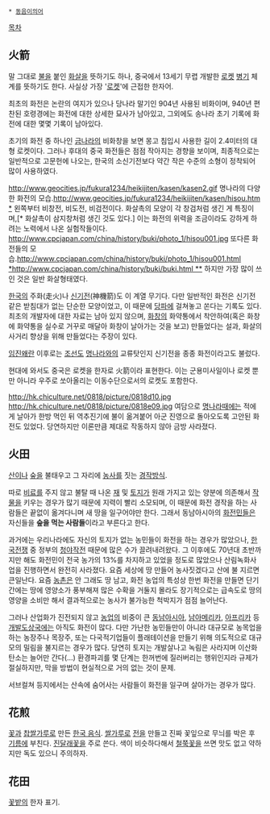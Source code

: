  * [[동음이의어]]

[[목차]]

== 火箭 ==
말 그대로 [[불]]을 붙인 [[화살]]을 뜻하기도 하나, 중국에서 13세기 무렵 개발한 [[로켓]] [[병기]] 체계를 뜻하기도 한다. 사실상 가장 '[[로켓]]'에 근접한 한자어.

최초의 화전은 논란의 여지가 있으나 당나라 말기인 904년 사용된 비화이며, 940년 편찬된 호령경에는 화전에 대한 상세한 묘사가 남아있고, 그외에도 송나라 초기 기록에 화전에 대한 몇몇 기록이 남아있다.

초기의 화전 중 하나인 [[금나라]]의 비화창을 보면 몽고 침입시 사용한 길이 2.4미터의 대형 로켓이다. 그러나 후대의 중국 화전들은 점점 작아지는 경향을 보이며, 최종적으로는 일반적으로 고문헌에 나오는, 한국의 소신기전보다 약간 작은 수준의 소형이 정착되어 많이 사용하였다. 

http://www.geocities.jp/fukura1234/heikijiten/kasen/kasen2.gif
명나라의 다양한 화전의 모습.[[http://www.geocities.jp/fukura1234/heikijiten/kasen/hisou.htm *]] 왼쪽부터 비창전, 비도전, 비검전이다. 화살촉의 모양이 각 창검처럼 생긴 게 특징이며,[* 화살촉이 삼지창처럼 생긴 것도 있다.] 이는 화전의 위력을 조금이라도 강하게 하려는 노력에서 나온 실험작들이다.
http://www.cpcjapan.com/china/history/buki/photo_1/hisou001.jpg
또다른 화전들의 모습.[[http://www.cpcjapan.com/china/history/buki/photo_1/hisou001.html *]][[http://www.cpcjapan.com/china/history/buki/buki.html **]] 하지만 가장 많이 쓰인 것은 일반 화살형태였다.

[[한국]]의 주화(走火)나 [[신기전]](神機箭)도 이 계열 무기다. 다만 일반적인 화전은 신기전 같은 받침대가 없는 단순한 모양이었고, 이 때문에 [[당파]]에 걸쳐놓고 쏜다는 기록도 있다. 최초의 개발자에 대한 자료는 남아 있지 않으며, [[화창]]의 화약통에서 착안하여(혹은 화창에 화약통을 실수로 거꾸로 매달아 화창이 날아가는 것을 보고) 만들었다는 설과, 화살의 사거리 향상을 위해 만들었다는 주장이 있다.

[[임진왜란]] 이후로는 [[조선]]도 [[명나라]]와의 교류탓인지 신기전을 종종 화전이라고도 불렀다.

현대에 와서도 중국은 로켓을 한자로 火箭이라 표현한다. 이는 군용미사일이나 로켓 뿐만 아니라 우주로 쏘아올리는 이동수단으로서의 로켓도 포함한다.

http://hk.chiculture.net/0818/picture/0818d10.jpg
http://hk.chiculture.net/0818/picture/0818e09.jpg
여담으로 [[명나라]]때에는 적에게 날아가 한방 먹인 뒤 역추진기에 불이 옮겨붙어 아군 진영으로 돌아오도록 고안된 화전도 있었다. 당연하지만 이론만큼 제대로 작동하지 않아 금방 사라졌다.

== 火田 ==
[[산]]이나 [[숲]]을 불태우고 그 자리에 [[농사]]를 짓는 [[경작]]방식.

따로 [[비료]]를 주지 않고 불탈 때 나온 [[재]] 및 [[토지]]가 원래 가지고 있는 양분에 의존해서 [[작물]]을 키우는 경우가 많기 때문에 지력이 빨리 소모되며, 이 때문에 화전 경작을 하는 사람들은 끝없이 옮겨다니며 새 땅을 일구어야만 한다. 그래서 동남아시아의 [[화전민]]들은 자신들을 '''숲을 먹는 사람들'''이라고 부른다고 한다.

과거에는 우리나라에도 자신의 토지가 없는 농민들이 화전을 하는 경우가 많았으나, [[한국전쟁]] 중 정부의 [[청야작전]] 때문에 많은 수가 끌려내려왔다. 그 이후에도 70년대 초반까지만 해도 화전민이 전국 농가의 13%를 차지하고 있었을 정도로 많았으나 산림녹화사업을 진행하면서 완전히 사라졌다. 요즘 세상에 땅 만들어 농사짓겠다고 산에 불 지르면 큰일난다. 요즘 [[농촌]]은 안 그래도 땅 남고, 화전 농업의 특성상 한번 화전을 만들면 단기간에는 땅에 영양소가 풍부해져 많은 수확을 거둘지 몰라도 장기적으로는 급속도로 땅의 영양을 소비만 해서 결과적으로는 농사가 불가능한 척박지가 점점 늘어난다.

그러나 산업화가 진전되지 않고 [[농업]]의 비중이 큰 [[동남아시아]], [[남아메리카]], [[아프리카]] 등 [[개발도상국]]에는 아직도 화전이 많다. 다만 가난한 농민들만이 아니라 대규모로 농목업을 하는 농장주나 목장주, 또는 다국적기업들이 플래테이션을 만들기 위해 의도적으로 대규모의 밀림을 불지르는 경우가 많다. 당연히 토지는 개발살나고 녹림은 사라지며 이산화탄소는 늘어만 간다(...) 환경파괴를 몇 단계는 한꺼번에 질러버리는 행위인지라 규제가 절실하지만, 막을 방법이 현실적으로 거의 없는 것이 문제.

서브컬쳐 등지에서는 산속에 숨어사는 사람들이 화전을 일구며 살아가는 경우가 많다.


== 花煎 ==
[[꽃]]과 [[찹쌀가루]]로 만든 [[한국 음식]]. [[쌀가루]]로 [[전]]을 만들고 진짜 꽃잎으로 무늬를 박은 후 [[기름]]에 부친다. [[진달래꽃]]을 주로 쓴다. 색이 비슷하다해서 [[철쭉]]꽃을 쓰면 맛도 없고 약하지만 독도 있으니 주의하자.

== 花田 ==
[[꽃밭]]의 한자 표기.

